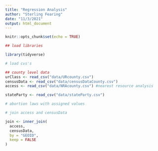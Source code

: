 ```yaml
---
title: "Regression Analysis"
author: "Sterling Fearing"
date: "11/3/2021"
output: html_document
---
```


```r
knitr::opts_chunk$set(echo = TRUE)
```

```r
## load libraries

library(tidyverse)
```

```r
# load cvs's

## county level data
urClass <- read_csv("data/URcounty.csv")
censusData <- read_csv("data/censusDataCounty.csv")
access <- read_csv("data/NRAcounty.csv") #nearest resource analysis

stateParty <- read_csv("data/stateParty.csv")

# abortion laws with assigned values 
```

```r
# join access and censusData

join <- inner_join(
  access,
  censusData,
  by = "GEOID",
  keep = FALSE
)
```

